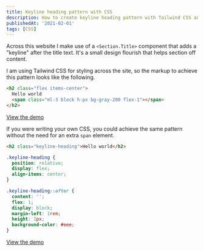 ```yaml
---
title: Keyline heading pattern with CSS
description: How to create keyline heading pattern with Tailwind CSS and vanilla CSS
publishedAt: '2021-02-01'
tags: [CSS]
---
```


Across this website I make use of a `<Section.Title>` component that adds a "keyline" after the title text. It's a small design flourish that helps section off content.

I am using Tailwind CSS for styling across the site, so the markup to achieve this pattern looks like the following.

```html
<h2 class="flex items-center">
  Hello world
  <span class="ml-3 block h-px bg-gray-200 flex-1"></span>
</h2>
```

[View the demo](https://play.tailwindcss.com/zjVJBAaUqp)

If you were writing your own CSS, you could achieve the same pattern without the need for an extra `span` element.

```html
<h2 class="keyline-heading">Hello world</h2>
```

```css
.keyline-heading {
  position: relative;
  display: flex;
  align-items: center;
}

.keyline-heading::after {
  content: '';
  flex: 1;
  display: block;
  margin-left: 1rem;
  height: 1px;
  background-color: #eee;
}
```

[View the demo](https://codepen.io/alexcarpenter/pen/xxRbeoL)
